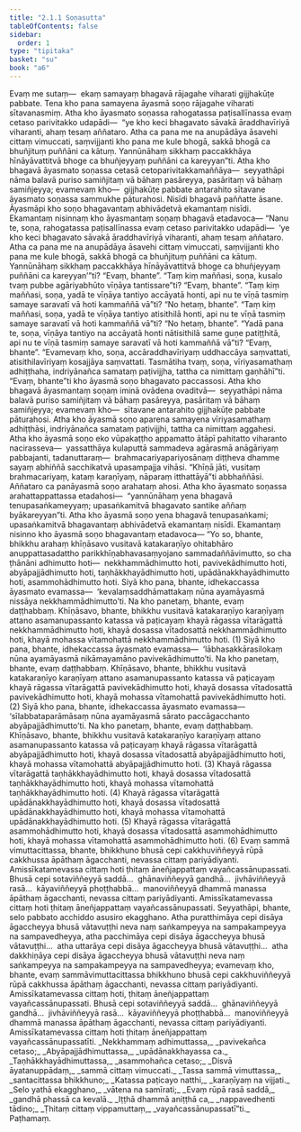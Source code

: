 ```yaml
---
title: "2.1.1 Soṇasutta"
tableOfContents: false
sidebar:
  order: 1
type: "tipitaka"
basket: "su"
book: "a6"
---
```



<DynamicBreadcrumb />

<Division number="55" book="a6" bookNo="16" page="329">

<Paragraph number="439" book="a6">
Evaṃ me sutaṃ—  ekaṃ samayaṃ bhagavā rājagahe viharati gijjhakūṭe pabbate. Tena kho pana samayena āyasmā soṇo rājagahe viharati sītavanasmiṃ. Atha kho āyasmato soṇassa rahogatassa paṭisallīnassa evaṃ cetaso parivitakko udapādi—  “ye kho keci bhagavato sāvakā āraddhavīriyā viharanti, ahaṃ tesaṃ aññataro. Atha ca pana me na anupādāya āsavehi cittaṃ vimuccati, saṃvijjanti kho pana me kule bhogā, sakkā bhogā ca bhuñjituṃ puññāni ca kātuṃ. Yannūnāhaṃ sikkhaṃ paccakkhāya hīnāyāvattitvā bhoge ca bhuñjeyyaṃ puññāni ca kareyyan”ti.
</Paragraph>

<Paragraph number="440" book="a6">
Atha kho bhagavā āyasmato soṇassa cetasā cetoparivitakkamaññāya—  seyyathāpi nāma balavā puriso samiñjitaṃ vā bāhaṃ pasāreyya, pasāritaṃ vā bāhaṃ samiñjeyya; evamevaṃ kho—  gijjhakūṭe pabbate antarahito sītavane āyasmato soṇassa sammukhe pāturahosi. Nisīdi bhagavā paññatte āsane. Āyasmāpi kho soṇo bhagavantaṃ abhivādetvā ekamantaṃ nisīdi. Ekamantaṃ nisinnaṃ kho āyasmantaṃ soṇaṃ bhagavā etadavoca—
</Paragraph>

<Paragraph number="441" book="a6">
“Nanu te, soṇa, rahogatassa paṭisallīnassa evaṃ cetaso parivitakko udapādi—  ‘ye kho keci bhagavato sāvakā āraddhavīriyā viharanti, ahaṃ tesaṃ aññataro. Atha ca pana me na anupādāya āsavehi cittaṃ vimuccati, saṃvijjanti kho pana me kule bhogā, sakkā bhogā ca bhuñjituṃ puññāni ca kātuṃ. Yannūnāhaṃ sikkhaṃ paccakkhāya hīnāyāvattitvā bhoge ca bhuñjeyyaṃ puññāni ca kareyyan’”ti? “Evaṃ, bhante”.
</Paragraph>

<Paragraph number="442" book="a6">
“Taṃ kiṃ maññasi, soṇa, kusalo tvaṃ pubbe agāriyabhūto vīṇāya tantissare”ti? “Evaṃ, bhante”. “Taṃ kiṃ maññasi, soṇa, yadā te vīṇāya tantiyo accāyatā honti, api nu te vīṇā tasmiṃ samaye saravatī vā hoti kammaññā vā”ti? “No hetaṃ, bhante”.
</Paragraph>

<Paragraph number="443" book="a6">
“Taṃ kiṃ maññasi, soṇa, yadā te vīṇāya tantiyo atisithilā honti, api nu te vīṇā tasmiṃ samaye saravatī vā hoti kammaññā vā”ti? “No hetaṃ, bhante”.
</Paragraph>

<Paragraph number="444" book="a6">
“Yadā pana te, soṇa, vīṇāya tantiyo na accāyatā honti nātisithilā same guṇe patiṭṭhitā, api nu te vīṇā tasmiṃ samaye saravatī vā hoti kammaññā vā”ti? “Evaṃ, bhante”.
</Paragraph>

<Paragraph number="445" book="a6">
“Evamevaṃ kho, soṇa, accāraddhavīriyaṃ uddhaccāya saṃvattati, atisithilavīriyaṃ kosajjāya saṃvattati. Tasmātiha tvaṃ, soṇa, vīriyasamathaṃ adhiṭṭhaha, indriyānañca samataṃ paṭivijjha, tattha ca nimittaṃ gaṇhāhī”ti. “Evaṃ, bhante”ti kho āyasmā soṇo bhagavato paccassosi. Atha kho bhagavā āyasmantaṃ soṇaṃ iminā ovādena ovaditvā—  seyyathāpi nāma balavā puriso samiñjitaṃ vā bāhaṃ pasāreyya, pasāritaṃ vā bāhaṃ samiñjeyya; evamevaṃ kho—  sītavane antarahito gijjhakūṭe pabbate pāturahosi.
</Paragraph>

<Paragraph number="446" book="a6">
Atha kho āyasmā soṇo aparena samayena vīriyasamathaṃ adhiṭṭhāsi, indriyānañca samataṃ paṭivijjhi, tattha ca nimittaṃ aggahesi. Atha kho āyasmā soṇo eko vūpakaṭṭho appamatto ātāpī pahitatto viharanto nacirasseva—  yassatthāya kulaputtā sammadeva agārasmā anāgāriyaṃ pabbajanti, tadanuttaraṃ—  brahmacariyapariyosānaṃ diṭṭheva dhamme sayaṃ abhiññā sacchikatvā upasampajja vihāsi. “Khīṇā jāti, vusitaṃ brahmacariyaṃ, kataṃ karaṇīyaṃ, nāparaṃ itthattāyā”ti abbhaññāsi. Aññataro ca panāyasmā soṇo arahataṃ ahosi.
</Paragraph>

<Paragraph number="447" book="a6">
Atha kho āyasmato soṇassa arahattappattassa etadahosi—  “yannūnāhaṃ yena bhagavā tenupasaṅkameyyaṃ; upasaṅkamitvā bhagavato santike aññaṃ byākareyyan”ti. Atha kho āyasmā soṇo yena bhagavā tenupasaṅkami; upasaṅkamitvā bhagavantaṃ abhivādetvā ekamantaṃ nisīdi. Ekamantaṃ nisinno kho āyasmā soṇo bhagavantaṃ etadavoca—
</Paragraph>

<Paragraph number="448" book="a6">
“Yo so, bhante, bhikkhu arahaṃ khīṇāsavo vusitavā katakaraṇīyo ohitabhāro anuppattasadattho parikkhīṇabhavasaṃyojano sammadaññāvimutto, so cha ṭhānāni adhimutto hoti—  nekkhammādhimutto hoti, pavivekādhimutto hoti, abyāpajjādhimutto hoti, taṇhākkhayādhimutto hoti, upādānakkhayādhimutto hoti, asammohādhimutto hoti.
</Paragraph>

<Paragraph number="449" book="a6">
Siyā kho pana, bhante, idhekaccassa āyasmato evamassa—  ‘kevalaṃsaddhāmattakaṃ nūna ayamāyasmā nissāya nekkhammādhimutto’ti. Na kho panetaṃ, bhante, evaṃ daṭṭhabbaṃ. Khīṇāsavo, bhante, bhikkhu vusitavā katakaraṇīyo karaṇīyaṃ attano asamanupassanto katassa vā paṭicayaṃ khayā rāgassa vītarāgattā nekkhammādhimutto hoti, khayā dosassa vītadosattā nekkhammādhimutto hoti, khayā mohassa vītamohattā nekkhammādhimutto hoti. (1)
</Paragraph>

<Paragraph number="450" book="a6">
Siyā kho pana, bhante, idhekaccassa āyasmato evamassa—  ‘lābhasakkārasilokaṃ nūna ayamāyasmā nikāmayamāno pavivekādhimutto’ti. Na kho panetaṃ, bhante, evaṃ daṭṭhabbaṃ. Khīṇāsavo, bhante, bhikkhu vusitavā katakaraṇīyo karaṇīyaṃ attano asamanupassanto katassa vā paṭicayaṃ khayā rāgassa vītarāgattā pavivekādhimutto hoti, khayā dosassa vītadosattā pavivekādhimutto hoti, khayā mohassa vītamohattā pavivekādhimutto hoti. (2)
</Paragraph>

<Paragraph number="451" book="a6">
Siyā kho pana, bhante, idhekaccassa āyasmato evamassa—  ‘sīlabbataparāmāsaṃ nūna ayamāyasmā sārato paccāgacchanto abyāpajjādhimutto’ti. Na kho panetaṃ, bhante, evaṃ daṭṭhabbaṃ. Khīṇāsavo, bhante, bhikkhu vusitavā katakaraṇīyo karaṇīyaṃ attano asamanupassanto katassa vā paṭicayaṃ khayā rāgassa vītarāgattā abyāpajjādhimutto hoti, khayā dosassa vītadosattā abyāpajjādhimutto hoti, khayā mohassa vītamohattā abyāpajjādhimutto hoti. (3)
</Paragraph>

<Paragraph number="452" book="a6">
Khayā rāgassa vītarāgattā taṇhākkhayādhimutto hoti, khayā dosassa vītadosattā taṇhākkhayādhimutto hoti, khayā mohassa vītamohattā taṇhākkhayādhimutto hoti. (4)
</Paragraph>

<Paragraph number="453" book="a6">
Khayā rāgassa vītarāgattā upādānakkhayādhimutto hoti, khayā dosassa vītadosattā upādānakkhayādhimutto hoti, khayā mohassa vītamohattā upādānakkhayādhimutto hoti. (5)
</Paragraph>

<Paragraph number="454" book="a6">
Khayā rāgassa vītarāgattā asammohādhimutto hoti, khayā dosassa vītadosattā asammohādhimutto hoti, khayā mohassa vītamohattā asammohādhimutto hoti. (6)
</Paragraph>

<Paragraph number="455" book="a6">
Evaṃ sammā vimuttacittassa, bhante, bhikkhuno bhusā cepi cakkhuviññeyyā rūpā cakkhussa āpāthaṃ āgacchanti, nevassa cittaṃ pariyādiyanti. Amissīkatamevassa cittaṃ hoti ṭhitaṃ āneñjappattaṃ vayañcassānupassati. Bhusā cepi sotaviññeyyā saddā…  ghānaviññeyyā gandhā…  jivhāviññeyyā rasā…  kāyaviññeyyā phoṭṭhabbā…  manoviññeyyā dhammā manassa āpāthaṃ āgacchanti, nevassa cittaṃ pariyādiyanti. Amissīkatamevassa cittaṃ hoti ṭhitaṃ āneñjappattaṃ vayañcassānupassati. Seyyathāpi, bhante, selo pabbato acchiddo asusiro ekagghano. Atha puratthimāya cepi disāya āgaccheyya bhusā vātavuṭṭhi neva naṃ saṅkampeyya na sampakampeyya na sampavedheyya, atha pacchimāya cepi disāya āgaccheyya bhusā vātavuṭṭhi…  atha uttarāya cepi disāya āgaccheyya bhusā vātavuṭṭhi…  atha dakkhiṇāya cepi disāya āgaccheyya bhusā vātavuṭṭhi neva naṃ saṅkampeyya na sampakampeyya na sampavedheyya; evamevaṃ kho, bhante, evaṃ sammāvimuttacittassa bhikkhuno bhusā cepi cakkhuviññeyyā rūpā cakkhussa āpāthaṃ āgacchanti, nevassa cittaṃ pariyādiyanti. Amissīkatamevassa cittaṃ hoti, ṭhitaṃ āneñjappattaṃ vayañcassānupassati. Bhusā cepi sotaviññeyyā saddā…  ghānaviññeyyā gandhā…  jivhāviññeyyā rasā…  kāyaviññeyyā phoṭṭhabbā…  manoviññeyyā dhammā manassa āpāthaṃ āgacchanti, nevassa cittaṃ pariyādiyanti. Amissīkatamevassa cittaṃ hoti ṭhitaṃ āneñjappattaṃ vayañcassānupassatīti.
</Paragraph>

<Paragraph number="456" type="verses" book="a6">
_Nekkhammaṃ adhimuttassa,_  
_pavivekañca cetaso;_  
_Abyāpajjādhimuttassa,_  
_upādānakkhayassa ca._  

</Paragraph>

<Paragraph number="457" type="verses" book="a6">
_Taṇhākkhayādhimuttassa,_  
_asammohañca cetaso;_  
_Disvā āyatanuppādaṃ,_  
_sammā cittaṃ vimuccati._  

</Paragraph>

<Paragraph number="458" type="verses" book="a6">
_Tassa sammā vimuttassa,_  
_santacittassa bhikkhuno;_  
_Katassa paṭicayo natthi,_  
_karaṇīyaṃ na vijjati._  

</Paragraph>

<Paragraph number="459" type="verses" book="a6">
_Selo yathā ekagghano,_  
_vātena na samīrati;_  
_Evaṃ rūpā rasā saddā,_  
_gandhā phassā ca kevalā._  

</Paragraph>

<Paragraph number="460" type="verses" book="a6">
_Iṭṭhā dhammā aniṭṭhā ca,_  
_nappavedhenti tādino;_  
_Ṭhitaṃ cittaṃ vippamuttaṃ,_  
_vayañcassānupassatī”ti._  


</Paragraph>
</Division>

<Paragraph number="461" type="center" book="a6">
Paṭhamaṃ.
</Paragraph>